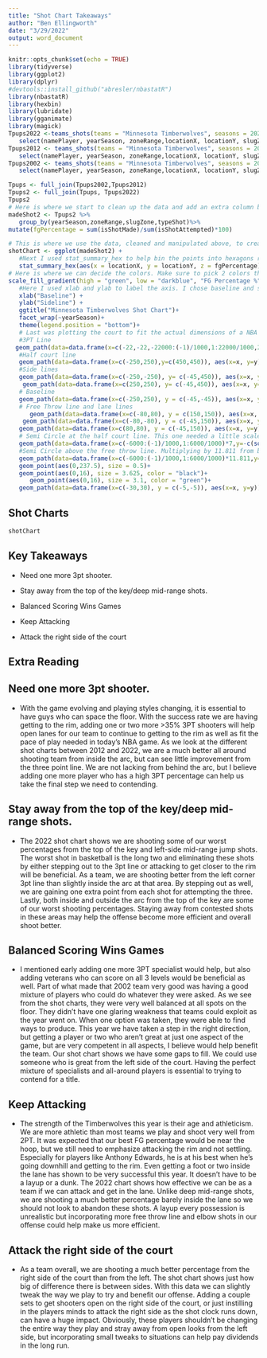 ```yaml
---
title: "Shot Chart Takeaways"
author: "Ben Ellingworth"
date: "3/29/2022"
output: word_document
---
```

```r
knitr::opts_chunk$set(echo = TRUE)
library(tidyverse)
library(ggplot2)
library(dplyr)
#devtools::install_github("abresler/nbastatR")
library(nbastatR)
library(hexbin)
library(lubridate)
library(gganimate)
library(magick)
Tpups2022 <-teams_shots(teams = "Minnesota Timberwolves", seasons = 2022)%>%
   select(namePlayer, yearSeason, zoneRange,locationX, locationY, slugZone, typeShot, isShotAttempted, isShotMade, distanceShot)
Tpups2012 <- teams_shots(teams = "Minnesota Timberwolves", seasons = 2012)%>%
   select(namePlayer, yearSeason, zoneRange,locationX, locationY, slugZone, typeShot, isShotAttempted, isShotMade, distanceShot)
Tpups2002 <- teams_shots(teams = "Minnesota Timberwolves", seasons = 2002)%>%
   select(namePlayer, yearSeason, zoneRange,locationX, locationY, slugZone, typeShot, isShotAttempted, isShotMade, distanceShot)

Tpups <- full_join(Tpups2002,Tpups2012)
Tpups2 <- full_join(Tpups, Tpups2022)
Tpups2 
# Here is where we start to clean up the data and add an extra column based on our purpose for the shot chart. For this specific shot chart, I wanted to see the fg percentage from each zone on the floor to get a more accurate report of our 2022 season. So first, I took the data gathered from the step before and grouped it by zoneRange first to group shots in similar distances together. Next, I grouped the new data by the zone of these shots using slugZone, This took shots of similar distance and groups them as either from the left wing, center, right wing, or either corner. Third, I separated the type of shot (2pt or 3pt) to help specify the close shots between long 2pt and short 3pt shots. Lastly, once everything is grouped with these 3 specific variables, I used the mutate function to create a column that gives the fg% from these specifically grouped zones. I did this by taking the sum of the isShotMade variable and dividing it by the isShotAttempted. This is basically a "mean" function that will show up later. Finally once this is finished we can get to the final part of plotting the data. 
madeShot2 <- Tpups2 %>%
   group_by(yearSeason,zoneRange,slugZone,typeShot)%>%
mutate(fgPercentage = sum(isShotMade)/sum(isShotAttempted)*100)

# This is where we use the data, cleaned and manipulated above, to create our shot chart. First we must identify a name for it, then call ggplot() with our data we want to use inside. This gives us our blank canvas to add to it whatever we like. Notice I used the the data set we created with our new fg% in it. This is essential to get this project to work. 
shotChart <- ggplot(madeShot2) +
   #Next I used stat_summary_hex to help bin the points into hexagons rather than geom_point. Geom_point has too many points and is difficult to draw conclusions from, so binning the points is essential. Here is where we define our x,y,z variable we want to use. Our x and y variables are the respective locations found in our data above that plot the specific shots where they actually were on the floor. The z however, is what we want our color to be based on. For this example, we wanted to see the difference in FG% at different parts of the court so I set the z to be = to fgPercentage. The last part was specify what function we wanted to use for these points. As mentioned before, the FG% is a mean function so I specified it in quotes and decided how many bins we wanted to use. 
   stat_summary_hex(aes(x = locationX, y = locationY, z = fgPercentage),fun = "mean", bins = 15)+
# Here is where we can decide the colors. Make sure to pick 2 colors that are opposite so the viewers can see the differences between areas.  
scale_fill_gradient(high = "green", low = "darkblue", "FG Percentage %")+
   #Here I used xlab and ylab to label the axis. I chose baseline and sideline because that will show the viewers where on the court is is. I also named the title the year to make the chart look better and give an easy reference for the viewers to look back at. I did this by a simple ggtitle() call
   xlab("Baseline") +
   ylab("Sideline") +
   ggtitle("Minnesota Timberwolves Shot Chart")+
   facet_wrap(~yearSeason)+
   theme(legend.position = "bottom")+
   # Last was plotting the court to fit the actual dimensions of a NBA court. My method for attacking this problem was to put points at the main parts of the court and move my respective lines to fit them. For example, I left the 3pt dot as a reference. NbastatR uses a 1/10 foot ratio and an NBA 3pt shot is 23.75 feet away from the top of the key. So, I placed a point at (0, 237.5) and manipulated my numbers to move the 3pt arc to match with that point. The rest were lines that were straight and just needed to have either x or y set at the right spot. 
   #3PT Line
  geom_path(data=data.frame(x=c(-22,-22,-22000:(-1)/1000,1:22000/1000,22,22),y=-c(47,47-169/12,41.75-sqrt(23.75^2-c(-22000:(-1)/1000,1:22000/1000)^2),47-169/12,47)+41.75)*9.95, aes(x=x, y=y))+
   #Half court line
   geom_path(data=data.frame(x=c(-250,250),y=c(450,450)), aes(x=x, y=y))+
   #Side lines
   geom_path(data=data.frame(x=c(-250,-250), y= c(-45,450)), aes(x=x, y=y))+
    geom_path(data=data.frame(x=c(250,250), y= c(-45,450)), aes(x=x, y=y))+
   # Baseline
   geom_path(data=data.frame(x=c(-250,250), y = c(-45,-45)), aes(x=x, y=y))+
   # Free Throw line and lane lines
      geom_path(data=data.frame(x=c(-80,80), y = c(150,150)), aes(x=x, y=y))+
    geom_path(data=data.frame(x=c(-80,-80), y = c(-45,150)), aes(x=x, y=y))+
   geom_path(data=data.frame(x=c(80,80), y = c(-45,150)), aes(x=x, y=y))+
   # Semi Circle at the half court line. This one needed a little scale of the x asis by multiply by 7 and moving up along the y axis by adding 450
   geom_path(data=data.frame(x=c(-6000:(-1)/1000,1:6000/1000)*7,y=-c(sqrt(6^2-c(-6000:(-1)/1000,1:6000/1000)^2)*10)+450),aes(x=x,y=y))+
   #Semi Circle above the free throw line. Multiplying by 11.811 from both the y and x axis gave use the correct dimensions of the semi cirlce
   geom_path(data=data.frame(x=c(-6000:(-1)/1000,1:6000/1000)*11.811,y=c(sqrt(6^2-c(-6000:(-1)/1000,1:6000/1000)^2)*11.811)+150),aes(x=x,y=y))+
   geom_point(aes(0,237.5), size = 0.5)+
   geom_point(aes(0,16), size = 3.625, color = "black")+
      geom_point(aes(0,16), size = 3.1, color = "green")+
   geom_path(data=data.frame(x=c(-30,30), y = c(-5,-5)), aes(x=x, y=y))
```
## Shot Charts
```r
shotChart
```

## Key Takeaways


- Need one more 3pt shooter.

- Stay away from the top of the key/deep mid-range shots.

- Balanced Scoring Wins Games 

- Keep Attacking

- Attack the right side of the court





## Extra Reading


## Need one more 3pt shooter. 
   - With the game evolving and playing styles changing, it is essential to have guys who can space the floor. With the success rate we are having getting to the rim, adding one or two more >35% 3PT shooters will help open lanes for our team to continue to getting to the rim as well as fit the pace of play needed in today's NBA game. As we look at the different shot charts between 2012 and 2022, we are a much better all around shooting team from inside the arc, but can see little improvement from  the three point line. We are not lacking from behind the arc, but I believe adding one more player who has a high 3PT percentage can help us take the final step we need to contending.


## Stay away from the top of the key/deep mid-range shots.
  - The 2022 shot chart shows we are shooting some of our worst percentages from the top of the key and left-side mid-range jump shots. The worst shot in basketball is the long two and eliminating these shots by either stepping out to the 3pt line or attacking to get closer to the rim will be beneficial. As a team, we are shooting better from the left corner 3pt line than slightly inside the arc at that area. By stepping out as well, we are gaining one extra point from each shot for attempting the three. Lastly, both inside and outside the arc from the top of the key are some of our worst shooting percentages. Staying away from contested shots in these areas may help the offense become more efficient and overall shoot better.
   
   
## Balanced Scoring Wins Games 
   - I mentioned early adding one more 3PT specialist would help, but also adding veterans who can score on all 3 levels would be beneficial as well. Part of what made that 2002 team very good was having a good mixture of players who could do whatever they were asked. As we see from the shot charts, they were very well balanced at all spots on the floor. They didn't have one glaring weakness that teams could exploit as the year went on. When one option was taken, they were able to find ways to produce. This year we have taken a step in the right direction, but getting a player or two who aren't great at just one aspect of the game, but are very competent in all aspects, I believe would help benefit the team. Our shot chart shows we have some gaps to fill. We could use someone who is great from the left side of the court. Having the perfect mixture of specialists and all-around players is essential to trying to contend for a title. 
   
   
## Keep Attacking
   - The strength of the Timberwolves this year is their age and athleticism. We are more athletic than most teams we play and shoot very well from 2PT. It was expected that our best FG percentage would be near the hoop, but we still need to emphasize attacking the rim and not settling. Especially for players like Anthony Edwards, he is at his best when he's going downhill and getting to the rim. Even getting a foot or two inside the lane has shown to be very successful this year. It doesn't have to be a layup or a dunk. The 2022 chart shows how effective we can be as a team if we can attack and get in the lane. Unlike deep mid-range shots, we are shooting a much better percentage barely inside the lane so we should not look to abandon these shots. A layup every possession is unrealistic but incorporating more free throw line and elbow shots in our offense could help make us more efficient.

## Attack the right side of the court
   - As a team overall, we are shooting a much better percentage from the right side of the court than from the left. The shot chart shows just how big of difference there is between sides. With this data we can slightly tweak the way we play to try and benefit our offense. Adding a couple sets to get shooters open on the right side of the court, or just instilling in the players minds to attack the right side as the shot clock runs down, can have a huge impact. Obviously, these players shouldn't be changing the entire way they play and stray away from open looks from the left side, but incorporating small tweaks to situations can help pay dividends in the long run. 


